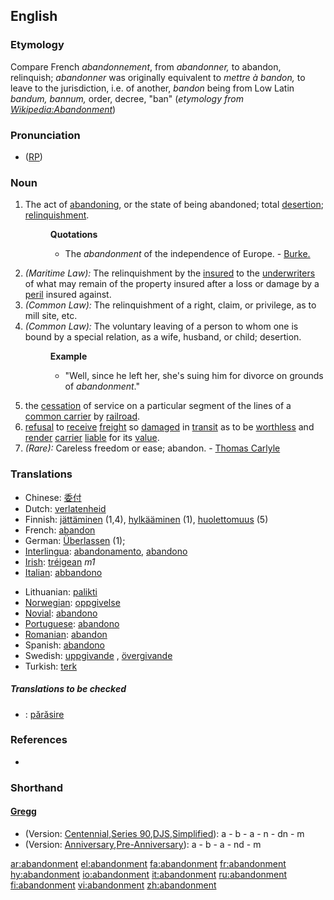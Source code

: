 {{wikisource1911Enc|Abandonment}}
==English==

===Etymology===
Compare French ''abandonnement'', from ''abandonner,'' to abandon, relinquish; ''abandonner'' was originally equivalent to ''mettre à bandon,'' to leave to the jurisdiction, i.e. of another, ''bandon'' being from Low Latin ''bandum, bannum,'' order, decree, "ban" (''etymology from [http://en.wikipedia.org/w/index.php?title=Abandonment&oldid=234543 Wikipedia:Abandonment]'')

===Pronunciation===
* ([[RP]]) {{IPA|/əˈbændənmənt/}}

===Noun===
{{en-noun}}

# The act of [[abandoning]], or the state of being abandoned; total [[desertion]]; [[relinquishment]].
#:'''Quotations'''
#:*The ''abandonment'' of the independence of Europe. - [[Burke.]]
# ''(Maritime Law):'' The relinquishment by the [[insured]] to the [[underwriters]] of what may remain of the property insured after a loss or damage by a [[peril]] insured against.
# ''(Common Law):'' The relinquishment of a right, claim, or privilege, as to mill site, etc.
# ''(Common Law):'' The voluntary leaving of a person to whom one is bound by a special relation, as a wife, husband, or child; desertion.
#:'''Example'''
#:*"Well, since he left her, she's suing him for divorce on grounds of ''abandonment''."
#the [[cessation]] of service on a particular segment of the lines of a [[common carrier]] by [[railroad]].
#[[refusal]] to [[receive]] [[freight]] so [[damaged]] in [[transit]] as to be [[worthless]] and [[render]] [[carrier]] [[liable]] for its [[value]].
# ''(Rare):'' Careless freedom or ease; abandon. - [[w:Thomas Carlyle|Thomas Carlyle]]

===Translations===
{{top}}
*Chinese: [[委付]]
*Dutch: [[verlatenheid]] {{f}}
*Finnish: [[jättäminen]] (1,4), [[hylkääminen]] (1), [[huolettomuus]] (5)
*French: [[abandon]] {{m}}
*German: [[Überlassen]] {{n}} (1); <!--[[Aufgabe]] {{f}}, [[Preisgabe]] {{f}}-->
*[[Interlingua]]: [[abandonamento]], [[abandono]]
*[[Irish]]: [[tréigean]] ''m1''
*[[Italian]]: [[abbandono]]
{{mid}}
*Lithuanian: [[palikti]]
*[[Norwegian]]: [[oppgivelse]] {{c}}
*[[Novial]]: [[abandono]]
*[[Portuguese]]: [[abandono]]
*[[Romanian]]: [[abandon]] {{n}}
*Spanish: [[abandono]] {{m}}
*Swedish: [[uppgivande]] {{c}}, [[övergivande]] {{c}}
*Turkish: [[terk]]
{{bottom}}

=====Translations to be checked=====
{{checktrans}}
*{{ttbc|Romanian}}: [[părăsire]] {{f}}

===References===
*{{R:Webster 1913}}

===Shorthand===
====[http://en.wikipedia.org/wiki/Gregg_Shorthand Gregg]====
* (Version: [http://en.wikipedia.org/wiki/Gregg_Shorthand#Centennial_Gregg_Shorthand Centennial],[http://en.wikipedia.org/wiki/Gregg_Shorthand#Series_90_Gregg_Shorthand Series 90],[http://en.wikipedia.org/wiki/Gregg_Shorthand#Diamond_Jubilee_Gregg_Shorthand  DJS],[http://en.wikipedia.org/wiki/Gregg_Shorthand#Simplified_Gregg_Shorthand Simplified]): a - b - a - n - dn - m
* (Version: [http://en.wikipedia.org/wiki/Gregg_Shorthand#Anniversary_Gregg_Shorthand Anniversary],[http://en.wikipedia.org/wiki/Gregg_Shorthand#Pre-Anniversary_Gregg_Shorthand Pre-Anniversary]): a - b - a - nd - m

[[ar:abandonment]]
[[el:abandonment]]
[[fa:abandonment]]
[[fr:abandonment]]
[[hy:abandonment]]
[[io:abandonment]]
[[it:abandonment]]
[[ru:abandonment]]
[[fi:abandonment]]
[[vi:abandonment]]
[[zh:abandonment]]
